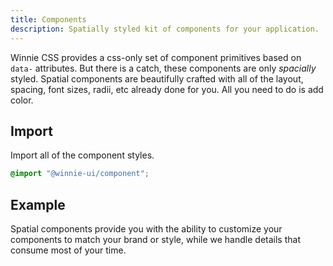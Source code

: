 ```yaml
---
title: Components 
description: Spatially styled kit of components for your application.
---
```



Winnie CSS provides a css-only set of component primitives based on `data-` attributes. But there is a catch, these components are only *spacially* styled. Spatial components are beautifully crafted with all of the layout, spacing, font sizes, radii, etc already done for you. All you need to do is add color.

## Import

Import all of the component styles.

```css
@import "@winnie-ui/component";
```

## Example

Spatial components provide you with the ability to customize your components to match your brand or style, while we handle details that consume most of your time.

<Demo>
  <Hero />
</Demo>





